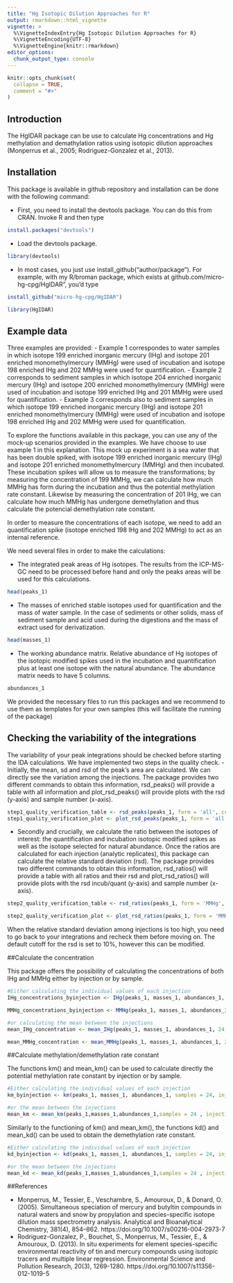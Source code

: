 ```yaml
---
title: "Hg Isotopic Dilution Approaches for R"
output: rmarkdown::html_vignette
vignette: >
  %\VignetteIndexEntry{Hg Isotopic Dilution Approaches for R}
  %\VignetteEncoding{UTF-8}
  %\VignetteEngine{knitr::rmarkdown}
editor_options: 
  chunk_output_type: console
---
```


```r
knitr::opts_chunk$set(
  collapse = TRUE,
  comment = "#>"
)
```


## Introduction

The HgIDAR package can be use to calculate Hg concentrations and Hg methylation and demathylation ratios using isotopic dilution approaches (Monperrus et al., 2005; Rodriguez-Gonzalez et al., 2013). 

## Installation

This package is available in github repository and installation can be done with the following command:

- First, you need to install the devtools package. You can do this from CRAN. Invoke R and then type

```r
install.packages("devtools")
```
- Load the devtools package.
```r
library(devtools)
```
- In most cases, you just use install_github("author/package"). For example, with my R/broman package, which exists at github.com/micro-hg-cpg/HgIDAR", you’d type

```r
install_github("micro-hg-cpg/HgIDAR")
```

```r
library(HgIDAR)
```

## Example data
Three examples are provided:
- Example 1 correspondes to water samples in which isotope 199 enriched inorganic mercury (IHg) and isotope 201 enriched monomethylmercury (MMHg) were used of incubation and isotope 198 enriched IHg and 202 MMHg were used for quantification. 
- Example 2 corresponds to sediment samples in which isotope 204 enriched inorganic mercury (IHg) and isotope 200 enriched monomethylmercury (MMHg) were used of incubation and isotope 199 enriched IHg and 201 MMHg were used for quantification.
- Example 3 corresponds also to sediment samples in which isotope 199 enriched inorganic mercury (IHg) and isotope 201 enriched monomethylmercury (MMHg) were used of incubation and isotope 198 enriched IHg and 202 MMHg were used for quantification. 

To explore the functions available in this package, you can use any of the  mock-up scenarios provided in the examples. We have choose to use example 1 in this explanation. 
This mock up experiment is a sea water that has been double spiked, with isotope 199 enriched inorganic mercury (IHg) and isotope 201 enriched monomethylmercury (MMHg) and then incubated. These incubation spikes will allow us to measure the transformations; by measuring the concentration of 199 MMHg, we can calculate how much MMHg has form during the incubation and thus the potential methylation rate constant. Likewise by measuring the concentration of 201 IHg, we can calculate how much MMHg has undergone demethylation and thus calculate the potencial demethylation rate constant.

In order to measure the concentrations of each isotope, we need to add an quantification spike (isotope enriched 198 IHg and 202 MMHg) to act as an internal reference.

We need several files in order to make the calculations:

-   The integrated peak areas of Hg isotopes. The results from the ICP-MS-GC need to be processed before hand and only the peaks areas will be used for this calculations.

```r
head(peaks_1)

```

-   The masses of enriched stable isotopes used for quantification and the mass of water sample. In the case of sediments or other solids, mass of sediment sample and acid used during the digestions and the mass of extract used for derivatization.

```r
head(masses_1)
```

-   The  working abundance matrix. Relative abundance of Hg isotopes of the isotopic modified spikes used in the incubation and quantification plus at least one isotope with the natural abundance. The abundance matrix needs to have 5 columns. 

```r
abundances_1
```

We provided the necessary files to run this packages and we recommend to use them as templates for your own samples (this will facilitate the running of the package)


## Checking the variability of the integrations

The variability  of your peak integrations should be checked before starting the IDA calculations.
We have implemented two steps in the quality check. 
- Initially, the mean, sd and rsd of the peak's area are calculated. We can directly see the variation among the injections. The package provides two different commands to obtain this information, rsd_peaks() will provide a table with all information and plot_rsd_peaks() will provide plots with the rsd (y-axis) and sample number (x-axis).  

```r
step1_quality_verification_table <- rsd_peaks(peaks_1, form = 'all', cutoff = 2)
step1_quality_verification_plot <- plot_rsd_peaks(peaks_1, form = 'all', cutoff = 2)

```

- Secondly and crucially, we calculate the ratio between the isotopes of interest: the quantification and incubation isotopic modified spikes as well as the isotope selected for natural abundance. Once the ratios are calculated for each injection (analytic replicates), this package can calculate the relative standard deviation (rsd). The package provides two different commands to obtain this information, rsd_ratios() will provide a table with all ratios and their rsd and plot_rsd_ratios() will provide plots with the rsd incub/quant (y-axis) and sample number (x-axis).  


```r
step2_quality_verification_table <- rsd_ratios(peaks_1, form = 'MMHg', sample = 24, incub_IHg = 199, incub_MMHg = 201, quant_IHg = 198, quant_MMHg = 202, nat = 200)

step2_quality_verification_plot <- plot_rsd_ratios(peaks_1, form = 'MMHg', sample = 24, incub_IHg = 199, incub_MMHg = 201, quant_IHg = 198, quant_MMHg = 202, nat = 200)

```

When the relative standard deviation among injections is too high, you need to go back to your integrations and recheck them before moving on. The default cutoff for the rsd is set to 10%, however this can be modified. 

##Calculate the concentration 

This package offers the possibility of calculating the concentrations of both IHg and MMHg either by injection or by sample. 

```r
#Either calculating the individual values of each injection
IHg_concentrations_byinjection <- IHg(peaks_1, masses_1, abundances_1, 24, 3, type = 'liquid', 198, 5)

MMHg_concentrations_byinjection <- MMHg(peaks_1, masses_1, abundances_1, 24, 3, type = 'liquid', 202, 5)

#or calculating the mean between the injections 
mean_IHg_concentration <- mean_IHg(peaks_1, masses_1, abundances_1, 24, 3, type = 'liquid', 198, 5)

mean_MMHg_concentration <- mean_MMHg(peaks_1, masses_1, abundances_1, 24, 3, type = 'liquid', 202, 0.5)


```

##Calculate methylation/demethylation rate constant 

The functions km() and mean_km() can be used to calculate directly the potential methylation rate constant by injection or by sample. 

```r
#Either calculating the individual values of each injection
km_byinjection <- km(peaks_1, masses_1, abundances_1, samples = 24, injections = 3, type = 'liquid', incub_IHg=199, quant_MMHg = 202, quant_IHg= 198, spike_concentration_MMHg=0.5, spike_concentration_IHg=5)

#or the mean between the injections 
mean_km <- mean_km(peaks_1,masses_1,abundances_1,samples = 24 , injections = 3, type = 'liquid', incub_IHg=199, quant_MMHg = 202, quant_IHg= 198, spike_concentration_MMHg=0.5, spike_concentration_IHg=5)

```

Similarly to the functioning of km() and mean_km(), the functions kd() and mean_kd() can be used to obtain the demethylation rate constant. 

```r
#Either calculating the individual values of each injection
kd_byinjection <- kd(peaks_1, masses_1, abundances_1, samples = 24, injections = 3, type = 'liquid', incub_IHg=199, quant_MMHg = 202, quant_IHg= 198, spike_concentration_MMHg=0.5, spike_concentration_IHg=5)

#or the mean between the injections 
mean_kd <- mean_kd(peaks_1,masses_1,abundances_1,samples = 24 , injections = 3, type = 'liquid', incub_IHg=199, quant_MMHg = 202, quant_IHg= 198, spike_concentration_MMHg=0.5, spike_concentration_IHg=5)

```


##References

- Monperrus, M., Tessier, E., Veschambre, S., Amouroux, D., & Donard, O. (2005). Simultaneous speciation of mercury and butyltin compounds in natural waters and snow by propylation and species-specific isotope dilution mass spectrometry analysis. Analytical and Bioanalytical Chemistry, 381(4), 854–862. https://doi.org/10.1007/s00216-004-2973-7
- Rodriguez-Gonzalez, P., Bouchet, S., Monperrus, M., Tessier, E., & Amouroux, D. (2013). In situ experiments for element species-specific environmental reactivity of tin and mercury compounds using isotopic tracers and multiple linear regression. Environmental Science and Pollution Research, 20(3), 1269-1280. https://doi.org/10.1007/s11356-012-1019-5
